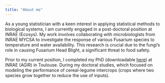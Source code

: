 ```yaml
---
title: "About me"
---
```



As a young statistician with a keen interest in applying statistical methods to biological systems, I am currently engaged in a post-doctoral position at INRAE (Ecosys). My work involves collaborating with microbiologists from INRAE MYCSA to investigate the response of various Fusarium species to temperature and water availability. This research is crucial due to the fungi's role in causing Fusarium Head Blight, a significant threat to food safety.

Prior to my current position, I completed my PhD (downloadable [here](https://theses.hal.science/tel-04231881v1/document)) at INRAE (AGIR) in Toulouse. During my doctoral studies, which focused on modeling the performance of cereal-legume intercrops (crops where two species grow together to reduce the use of inputs).